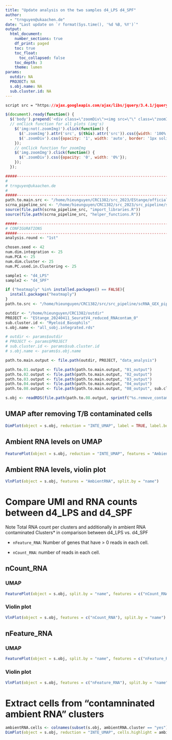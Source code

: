 ```yaml
---
title: "Update analysis on the two samples d4_LPS d4_SPF"
author:
  - "trnguyen@ukaachen.de"
date: "Last update on `r format(Sys.time(), '%d %B, %Y')`"
output:
  html_document:
    number_sections: true
    df_print: paged
    toc: true
    toc_float:
      toc_collapsed: false
    toc_depth: 3
    theme: lumen
params:
  outdir: NA
  PROJECT: NA
  s.obj.name: NA
  sub.cluster.id: NA
---
```

  
```css
script src = "https://ajax.googleapis.com/ajax/libs/jquery/3.4.1/jquery.min.js"
```

```js
$(document).ready(function() {
  $('body').prepend('<div class=\"zoomDiv\"><img src=\"\" class=\"zoomImg\"></div>');
  // onClick function for all plots (img's)
    $('img:not(.zoomImg)').click(function() {
      $('.zoomImg').attr('src', $(this).attr('src')).css({width: '100%'});
      $('.zoomDiv').css({opacity: '1', width: 'auto', border: '1px solid white', borderRadius: '5px', position: 'fixed', top: '50%', left: '50%', marginRight: '-50%', transform: 'translate(-50%, -50%)', boxShadow: '0px 0px 50px #888888', zIndex: '50', overflow: 'auto', maxHeight: '100%'});
    });
    // onClick function for zoomImg
    $('img.zoomImg').click(function() {
      $('.zoomDiv').css({opacity: '0', width: '0%'}); 
    });
  });
```

<style type="text/css">
    div.datatables { height: auto !important;}
</style>

```r
#####----------------------------------------------------------------------#####
#
# trnguyen@ukaachen.de
#
#####----------------------------------------------------------------------#####
path.to.main.src <- "/home/hieunguyen/CRC1382/src_2023/EStange/official_SeuratV4"
scrna_pipeline_src <- "/home/hieunguyen/CRC1382/src_2023/src_pipeline/scRNA_GEX_pipeline/processes_src"
source(file.path(scrna_pipeline_src, "import_libraries.R"))
source(file.path(scrna_pipeline_src, "helper_functions.R"))

#####----------------------------------------------------------------------#####
# CONFIGURATIONS 
#####----------------------------------------------------------------------#####
analysis.round <- "1st"

chosen.seed <- 42
num.dim.integration <- 25 
num.PCA <- 25
num.dim.cluster <- 25
num.PC.used.in.Clustering <- 25

sample1 <- "d4_LPS"
sample2 <- "d4_SPF"

if ("heatmaply" %in% installed.packages() == FALSE){
  install.packages("heatmaply")
}
path.to.src <- "/home/hieunguyen/CRC1382/src/src_pipeline/scRNA_GEX_pipeline/processes_src"

outdir <- "/home/hieunguyen/CRC1382/outdir"
PROJECT <- "EStange_20240411_SeuratV4_reduced_RNAcontam_0"
sub.cluster.id <- "Myeloid_Basophils"
s.obj.name <- "all_sobj.integrated.rds"

# outdir <- params$outdir
# PROJECT <- params$PROJECT
# sub.cluster.id <- params$sub.cluster.id
# s.obj.name <- params$s.obj.name

path.to.main.output <- file.path(outdir, PROJECT, "data_analysis")

path.to.01.output <- file.path(path.to.main.output, "01_output")
path.to.02.output <- file.path(path.to.main.output, "02_output")
path.to.03.output <- file.path(path.to.main.output, "03_output")
path.to.04.output <- file.path(path.to.main.output, "04_output")
path.to.08.output <- file.path(path.to.main.output, "08_output", sub.cluster.id)

s.obj <- readRDS(file.path(path.to.08.output, sprintf("%s.remove_contam_T_B_cells.rds", sub.cluster.id)))
```

## UMAP after removing T/B contaminated cells
```r
DimPlot(object = s.obj, reduction = "INTE_UMAP", label = TRUE, label.box = TRUE, repel = TRUE, group.by = "celltype")
```

## Ambient RNA levels on UMAP
```r
FeaturePlot(object = s.obj, reduction = "INTE_UMAP", features = "AmbientRNA", split.by = "name")
```

## Ambient RNA levels, violin plot
```r
VlnPlot(object = s.obj, features = "AmbientRNA", split.by = "name")
```

# Compare UMI and RNA counts between d4_LPS and d4_SPF

Note Total RNA count per clusters and additionally in ambient RNA contaminated Clusters* in comparison between d4_LPS vs. d4_SPF

- `nFeature_RNA`: Number of genes that have > 0 reads in each cell. 

- `nCount_RNA`: number of reads in each cell. 

## nCount_RNA {.tabset}
### UMAP
```r
FeaturePlot(object = s.obj, split.by = "name", features = c("nCount_RNA"), label = TRUE, label.size = 8, reduction = "INTE_UMAP")
```

### Violin plot
```r
VlnPlot(object = s.obj, features = c("nCount_RNA"), split.by = "name")
```

## nFeature_RNA {.tabset}
### UMAP
```r
FeaturePlot(object = s.obj, split.by = "name", features = c("nFeature_RNA"), label = TRUE, label.size = 8, reduction = "INTE_UMAP")
```

### Violin plot
```r
VlnPlot(object = s.obj, features = c("nFeature_RNA"), split.by = "name")
```

# Extract cells from "contamninated ambient RNA" clusters

```r
ambientRNA.cells <- colnames(subset(s.obj, ambientRNA.cluster == "yes"))
DimPlot(object = s.obj, reduction = "INTE_UMAP", cells.highlight = ambientRNA.cells, split.by = "name")
```

